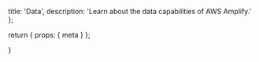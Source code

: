   title: 'Data',
  description: 'Learn about the data capabilities of AWS Amplify.'
};

  return {
    props: {
      meta
    }
  };

}

